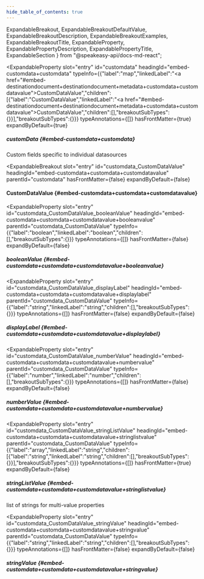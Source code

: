 ```yaml
---
hide_table_of_contents: true
---
```

  ExpandableBreakout,
  ExpandableBreakoutDefaultValue,
  ExpandableBreakoutDescription,
  ExpandableBreakoutExamples,
  ExpandableBreakoutTitle,
  ExpandableProperty,
  ExpandablePropertyDescription,
  ExpandablePropertyTitle,
  ExpandableSection
} from "@speakeasy-api/docs-md-react";

<ExpandableSection>

<ExpandableProperty
  slot="entry"
  id="customdata"
  headingId="embed-customdata+customdata"
  typeInfo={{"label":"map","linkedLabel":"<a href=\"#embed-destinationdocument+destinationdocument+metadata+customdata+customdatavalue\">CustomDataValue</a>","children":[{"label":"CustomDataValue","linkedLabel":"<a href=\"#embed-destinationdocument+destinationdocument+metadata+customdata+customdatavalue\">CustomDataValue</a>","children":[],"breakoutSubTypes":{}}],"breakoutSubTypes":{}}}
  typeAnnotations={[]}
  hasFrontMatter={true}
  expandByDefault={true}
>

<ExpandablePropertyTitle slot="title">

##### customData \{#embed-customdata+customdata\}

</ExpandablePropertyTitle>

<ExpandablePropertyDescription slot="description">

Custom fields specific to individual datasources

</ExpandablePropertyDescription>

</ExpandableProperty>

<ExpandableBreakout
  slot="entry"
  id="customdata_CustomDataValue"
  headingId="embed-customdata+customdata+customdatavalue"
  parentId="customdata"
  hasFrontMatter={false}
  expandByDefault={false}
>

<ExpandableBreakoutTitle slot="title">

#### CustomDataValue \{#embed-customdata+customdata+customdatavalue\}

</ExpandableBreakoutTitle>

<ExpandableBreakoutDescription slot="description">

</ExpandableBreakoutDescription>

<ExpandableBreakoutExamples slot="examples">

</ExpandableBreakoutExamples>

<ExpandableBreakoutDefaultValue slot="defaultValue">

</ExpandableBreakoutDefaultValue>

</ExpandableBreakout>

<ExpandableProperty
  slot="entry"
  id="customdata_CustomDataValue_booleanValue"
  headingId="embed-customdata+customdata+customdatavalue+booleanvalue"
  parentId="customdata_CustomDataValue"
  typeInfo={{"label":"boolean","linkedLabel":"boolean","children":[],"breakoutSubTypes":{}}}
  typeAnnotations={[]}
  hasFrontMatter={false}
  expandByDefault={false}
>

<ExpandablePropertyTitle slot="title">

##### booleanValue \{#embed-customdata+customdata+customdatavalue+booleanvalue\}

</ExpandablePropertyTitle>

</ExpandableProperty>

<ExpandableProperty
  slot="entry"
  id="customdata_CustomDataValue_displayLabel"
  headingId="embed-customdata+customdata+customdatavalue+displaylabel"
  parentId="customdata_CustomDataValue"
  typeInfo={{"label":"string","linkedLabel":"string","children":[],"breakoutSubTypes":{}}}
  typeAnnotations={[]}
  hasFrontMatter={false}
  expandByDefault={false}
>

<ExpandablePropertyTitle slot="title">

##### displayLabel \{#embed-customdata+customdata+customdatavalue+displaylabel\}

</ExpandablePropertyTitle>

</ExpandableProperty>

<ExpandableProperty
  slot="entry"
  id="customdata_CustomDataValue_numberValue"
  headingId="embed-customdata+customdata+customdatavalue+numbervalue"
  parentId="customdata_CustomDataValue"
  typeInfo={{"label":"number","linkedLabel":"number","children":[],"breakoutSubTypes":{}}}
  typeAnnotations={[]}
  hasFrontMatter={false}
  expandByDefault={false}
>

<ExpandablePropertyTitle slot="title">

##### numberValue \{#embed-customdata+customdata+customdatavalue+numbervalue\}

</ExpandablePropertyTitle>

</ExpandableProperty>

<ExpandableProperty
  slot="entry"
  id="customdata_CustomDataValue_stringListValue"
  headingId="embed-customdata+customdata+customdatavalue+stringlistvalue"
  parentId="customdata_CustomDataValue"
  typeInfo={{"label":"array","linkedLabel":"string","children":[{"label":"string","linkedLabel":"string","children":[],"breakoutSubTypes":{}}],"breakoutSubTypes":{}}}
  typeAnnotations={[]}
  hasFrontMatter={true}
  expandByDefault={false}
>

<ExpandablePropertyTitle slot="title">

##### stringListValue \{#embed-customdata+customdata+customdatavalue+stringlistvalue\}

</ExpandablePropertyTitle>

<ExpandablePropertyDescription slot="description">

list of strings for multi-value properties

</ExpandablePropertyDescription>

</ExpandableProperty>

<ExpandableProperty
  slot="entry"
  id="customdata_CustomDataValue_stringValue"
  headingId="embed-customdata+customdata+customdatavalue+stringvalue"
  parentId="customdata_CustomDataValue"
  typeInfo={{"label":"string","linkedLabel":"string","children":[],"breakoutSubTypes":{}}}
  typeAnnotations={[]}
  hasFrontMatter={false}
  expandByDefault={false}
>

<ExpandablePropertyTitle slot="title">

##### stringValue \{#embed-customdata+customdata+customdatavalue+stringvalue\}

</ExpandablePropertyTitle>

</ExpandableProperty>

</ExpandableSection>